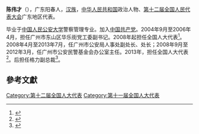 '''陈伟才'''（{{bd|1972年||}}），广东阳春人，[[汉族|汉族]]，[[中华人民共和国|中华人民共和国]]政治人物、[[第十二届全国人民代表大会|第十二届全国人民代表大会]]广东地区代表。

毕业于[[中国人民公安大学|中国人民公安大学]]警察管理专业。加入[[中国共产党|中国共产党]]。2004年9月至2006年4月，担任广州市东山区华乐街党工委副书记。2008年起担任全国人大代表<ref>{{cite news|title=全国人大代表信息-陈伟才|url= http://210.82.31.1:8084/delegate/viewDelegate.action?dbid=111875|accessdate=2013-04-05|newspaper=全国人大网|archive-url=https://web.archive.org/web/20140522051818/http://www.npc.gov.cn/delegate/viewDelegate.action?dbid=111875|archive-date=2014-05-22|dead-url=yes}}</ref>。2008年4月至2013年7月，任广州市公安局人事处副处长、处长；2008年9月至2012年3月，任广州市公安民警基金会办公室主任。2013年，担任全国人大代表<ref>{{cite news|title=全国人大代表信息-陈伟才|url= http://210.82.31.1:8084/delegate/viewDelegate.action?dbid=121846|accessdate=2013-04-05|newspaper=全国人大网|archive-url=https://web.archive.org/web/20140522053002/http://www.npc.gov.cn/delegate/viewDelegate.action?dbid=121846|archive-date=2014-05-22|dead-url=yes}}</ref>。后担任格力副总裁<ref>{{cite news|title=广州公安局政治部一处长辞职成为格力副总裁|url=http://news.163.com/13/0905/04/97VVRCJU0001124J.html|accessdate=2013-09-05|newspaper=海口网|archive-url=https://web.archive.org/web/20130908030254/http://news.163.com/13/0905/04/97VVRCJU0001124J.html|archive-date=2013-09-08|dead-url=yes}}</ref>。

==參考文獻==
{{reflist}}
{{中国政治人物小作品}}

[[Category:第十二届全国人大代表|Category:第十二届全国人大代表]]
[[Category:第十一届全国人大代表|Category:第十一届全国人大代表]]